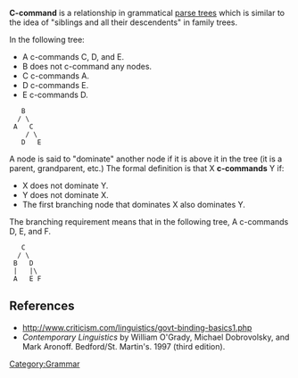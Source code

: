 '''C-command''' is a relationship in grammatical [[parse tree]]s which is similar to the idea of "siblings and all their descendents" in family trees.

In the following tree:
* A c-commands C, D, and E.
* B does not c-command any nodes.
* C c-commands A.
* D c-commands E.
* E c-commands D.

<pre>
   B
  / \
 A   C
    / \
   D   E
</pre>

A node is said to "dominate" another node if it is above it in the tree (it is a parent, grandparent, etc.) The formal definition is that X '''c-commands''' Y if:
* X does not dominate Y.
* Y does not dominate X.
* The first branching node that dominates X also dominates Y.

The branching requirement means that in the following tree, A c-commands D, E, and F.

<pre>
   C
  / \
 B   D
 |   |\
 A   E F
</pre>

==References==
* http://www.criticism.com/linguistics/govt-binding-basics1.php
* ''Contemporary Linguistics'' by William O'Grady, Michael Dobrovolsky, and Mark Aronoff. Bedford/St. Martin's.  1997 (third edition).

[[Category:Grammar]]